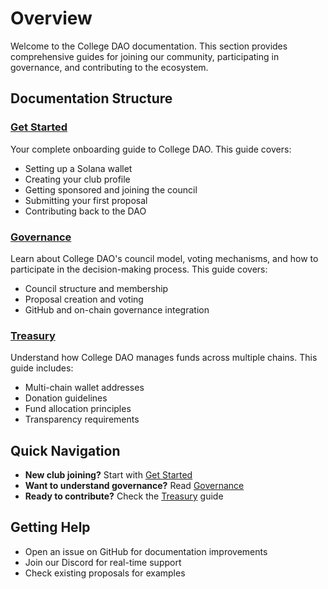 # Overview

Welcome to the College DAO documentation. This section provides comprehensive guides for joining our community, participating in governance, and contributing to the ecosystem.

## Documentation Structure

### [Get Started](./get-started)
Your complete onboarding guide to College DAO. This guide covers:
- Setting up a Solana wallet
- Creating your club profile
- Getting sponsored and joining the council
- Submitting your first proposal
- Contributing back to the DAO

### [Governance](./governance)
Learn about College DAO's council model, voting mechanisms, and how to participate in the decision-making process. This guide covers:
- Council structure and membership
- Proposal creation and voting
- GitHub and on-chain governance integration

### [Treasury](./treasury)
Understand how College DAO manages funds across multiple chains. This guide includes:
- Multi-chain wallet addresses
- Donation guidelines
- Fund allocation principles
- Transparency requirements

## Quick Navigation

- **New club joining?** Start with [Get Started](./get-started)
- **Want to understand governance?** Read [Governance](./governance)
- **Ready to contribute?** Check the [Treasury](./treasury) guide

## Getting Help

- Open an issue on GitHub for documentation improvements
- Join our Discord for real-time support
- Check existing proposals for examples